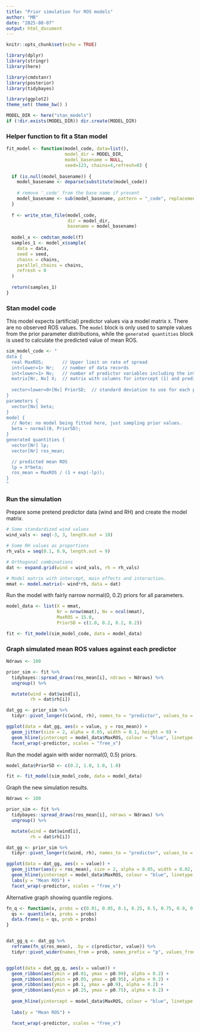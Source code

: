 ```yaml
---
title: "Prior simulation for ROS models"
author: "MB"
date: "2025-08-07"
output: html_document
---
```


```r
knitr::opts_chunk$set(echo = TRUE)

library(dplyr)
library(stringr)
library(here)

library(cmdstanr)
library(posterior)
library(tidybayes)

library(ggplot2)
theme_set( theme_bw() )

MODEL_DIR <- here("stan_models")
if (!dir.exists(MODEL_DIR)) dir.create(MODEL_DIR)

```


### Helper function to fit a Stan model

```r

fit_model <- function(model_code, data=list(), 
                      model_dir = MODEL_DIR, 
                      model_basename = NULL,
                      seed=123, chains=4,refresh=0) {
  
  if (is.null(model_basename)) {
    model_basename <- deparse(substitute(model_code))
    
    # remove '_code' from the base name if present
    model_basename <- sub(model_basename, pattern = "_code", replacement = "")
  }
  
  f <- write_stan_file(model_code, 
                       dir = model_dir, 
                       basename = model_basename)
  
  model_x <- cmdstan_model(f)
  samples_1 <- model_x$sample(
    data = data,
    seed = seed,
    chains = chains,
    parallel_chains = chains,
    refresh = 0
  )
  
  return(samples_1)
}

```



### Stan model code

This model expects (artificial) predictor values via a model matrix `X`. There are no observed ROS values. The `model` block is only used to sample values from the prior parameter distributions, while the `generated quantities` block is used to calculate the predicted value of mean ROS.

```r

sim_model_code <- "
data {
  real MaxROS;       // Upper limit on rate of spread
  int<lower=1> Nr;   // number of data records
  int<lower=1> Nv;   // number of predictor variables including the intercept
  matrix[Nr, Nv] X;  // matrix with columns for intercept (1) and predictors
  
  vector<lower=0>[Nv] PriorSD;  // standard deviation to use for each prior
}
parameters {
  vector[Nv] beta;
}
model {
  // Note: no model being fitted here, just sampling prior values.
  beta ~ normal(0, PriorSD);
}
generated quantities {
  vector[Nr] lp;
  vector[Nr] ros_mean;

  // predicted mean ROS
  lp = X*beta;
  ros_mean = MaxROS / (1 + exp(-lp));
}
"

```


### Run the simulation

Prepare some pretend predictor data (wind and RH) and create the model matrix.

```r

# Some standardized wind values
wind_vals <- seq(-3, 3, length.out = 10)

# Some RH values as proportions
rh_vals = seq(0.1, 0.9, length.out = 9)

# Orthogonal combinations
dat <- expand.grid(wind = wind_vals, rh = rh_vals)

# Model matrix with intercept, main effects and interaction.
mmat <- model.matrix(~ wind*rh, data = dat)

```


Run the model with fairly narrow normal(0, 0.2) priors for all parameters.

```r

model_data <- list(X = mmat, 
                   Nr = nrow(mmat), Nv = ncol(mmat), 
                   MaxROS = 15.0,
                   PriorSD = c(1.0, 0.2, 0.2, 0.2))

fit <- fit_model(sim_model_code, data = model_data)

```


### Graph simulated mean ROS values against each predictor

```r

Ndraws <- 100

prior_sim <- fit %>%
  tidybayes::spread_draws(ros_mean[i], ndraws = Ndraws) %>%
  ungroup() %>%

  mutate(wind = dat$wind[i],
         rh = dat$rh[i])

dat_gg <- prior_sim %>%
  tidyr::pivot_longer(c(wind, rh), names_to = "predictor", values_to = "value")

ggplot(data = dat_gg, aes(x = value, y = ros_mean)) +
  geom_jitter(size = 2, alpha = 0.05, width = 0.1, height = 0) +
  geom_hline(yintercept = model_data$MaxROS, colour = "blue", linetype = "dashed", linewidth = 1) +
  facet_wrap(~predictor, scales = "free_x")

```


Run the model again with wider normal(0, 0.5) priors.

```r

model_data$PriorSD <- c(0.2, 1.0, 1.0, 1.0)

fit <- fit_model(sim_model_code, data = model_data)

```


Graph the new simulation results.

```r

Ndraws <- 100

prior_sim <- fit %>%
  tidybayes::spread_draws(ros_mean[i], ndraws = Ndraws) %>%
  ungroup() %>%

  mutate(wind = dat$wind[i],
         rh = dat$rh[i])

dat_gg <- prior_sim %>%
  tidyr::pivot_longer(c(wind, rh), names_to = "predictor", values_to = "value")

ggplot(data = dat_gg, aes(x = value)) +
  geom_jitter(aes(y = ros_mean), size = 2, alpha = 0.05, width = 0.02, height = 0) +
  geom_hline(yintercept = model_data$MaxROS, colour = "blue", linetype = "dashed", linewidth = 1) +
  labs(y = "Mean ROS") +
  facet_wrap(~predictor, scales = "free_x")

```


Alternative graph showing quantile regions.

```r

fn_q <- function(x, probs = c(0.01, 0.05, 0.1, 0.25, 0.5, 0.75, 0.9, 0.95, 0.99)) {
  qs <- quantile(x, probs = probs)
  data.frame(q = qs, prob = probs)
}


dat_gg_q <- dat_gg %>%
  reframe(fn_q(ros_mean), .by = c(predictor, value)) %>%
  tidyr::pivot_wider(names_from = prob, names_prefix = "p", values_from = q)


ggplot(data = dat_gg_q, aes(x = value)) +
  geom_ribbon(aes(ymin = p0.01, ymax = p0.99), alpha = 0.2) +
  geom_ribbon(aes(ymin = p0.05, ymax = p0.95), alpha = 0.2) +
  geom_ribbon(aes(ymin = p0.1, ymax = p0.9), alpha = 0.2) +
  geom_ribbon(aes(ymin = p0.25, ymax = p0.75), alpha = 0.2) +
  
  geom_hline(yintercept = model_data$MaxROS, colour = "blue", linetype = "dashed", linewidth = 1) +
  
  labs(y = "Mean ROS") +

  facet_wrap(~predictor, scales = "free_x")

```


